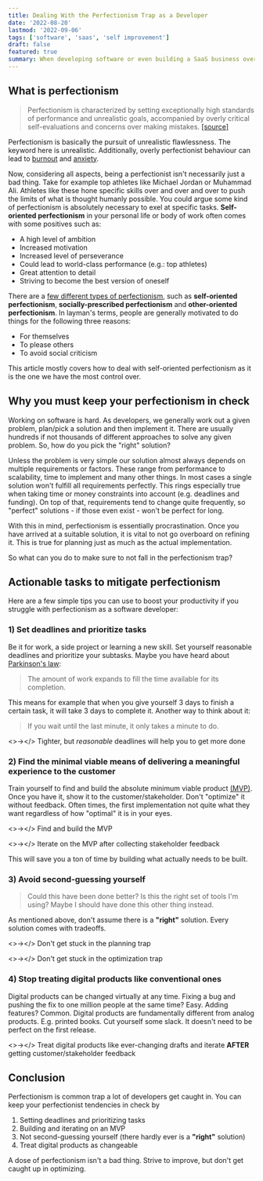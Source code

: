 ```yaml
---
title: Dealing With the Perfectionism Trap as a Developer
date: '2022-08-20'
lastmod: '2022-09-06'
tags: ['software', 'saas', 'self improvement']
draft: false
featured: true
summary: When developing software or even building a SaaS business over-planning and over-engineering stifles your progress. Learn how to battle your perfectionism.
---
```


## What is perfectionism

> Perfectionism is characterized by setting exceptionally high standards of performance and unrealistic goals,
> accompanied by overly critical self-evaluations and concerns over making mistakes. [[source]](https://www.ncbi.nlm.nih.gov/pmc/articles/PMC7400384/#:~:text=Perfectionism%20is%20characterized%20by,over%20making%20mistakes)

Perfectionism is basically <Highlight>the pursuit of unrealistic flawlessness</Highlight>. The keyword here is
<Highlight>unrealistic</Highlight>. Additionally, overly perfectionist behaviour can lead to
[burnout](https://ray.yorksj.ac.uk/id/eprint/701/1/Hill%20&%20Curran%20(in%20press).pdf) and
[anxiety](https://citeseerx.ist.psu.edu/viewdoc/download?doi=10.1.1.572.8052&rep=rep1&type=pdf).

Now, considering all aspects, being a perfectionist isn't necessarily just a bad thing. Take for example top
athletes like Michael Jordan or Muhammad Ali. Athletes like these hone specific skills over and over and over to push the
limits of what is thought humanly possible. You could argue some kind of perfectionism is absolutely necessary to exel
at specific tasks. **Self-oriented perfectionism** in your personal life or body of work often comes with some positives
such as:

- A high level of ambition
- Increased motivation
- Increased level of perseverance
- Could lead to world-class performance (e.g.: top athletes)
- Great attention to detail
- Striving to become the best version of oneself

There are a [few different types of perfectionism](https://www.ncbi.nlm.nih.gov/pmc/articles/PMC7400384/#:~:text=Hewitt%20and%20Flett%20%5B22%5D%20created,%2Doriented%2C%20and%20socially%20prescribed.),
such as **self-oriented perfectionism**, **socially-prescribed perfectionism** and **other-oriented perfectionism**.
In layman's terms, people are generally motivated to do things for the following three reasons:
- For themselves
- To please others
- To avoid social criticism

This article mostly covers how to deal with self-oriented perfectionism as it is the one we have the most control over.

## Why you must keep your perfectionism in check

Working on software is hard. As developers, we generally work out a given problem, plan/pick a solution and then
implement it. There are usually hundreds if not thousands of different approaches to solve any given
problem. So, how do you pick the "right" solution?

Unless the problem is very simple our solution almost always depends on multiple requirements or factors. These range
from performance to scalability, time to implement and many other things. In most cases a single solution won't fulfill
all requirements perfectly. This rings especially true when taking time or money constraints into account (e.g.
deadlines and funding). On top of that, requirements tend to change quite frequently, so "perfect" solutions - if those
even exist - won't be perfect for long.

With this in mind, perfectionism is essentially procrastination. Once you have arrived at a suitable solution, it is
vital to not go overboard on refining it. This is true for planning just as much as the actual implementation.

So what can you do to make sure to not fall in the perfectionism trap?

## Actionable tasks to mitigate perfectionism

Here are a few simple tips you can use to boost your productivity if you struggle with perfectionism as a software
developer:

### 1) Set deadlines and prioritize tasks

Be it for work, a side project or learning a new skill. Set yourself reasonable deadlines and prioritize your subtasks.
Maybe you have heard about [Parkinson's law](https://en.wikipedia.org/wiki/Parkinson%27s_law):

> The amount of work expands to fill the time available for its completion.

This means for example that when you give yourself 3 days to finish a certain task, it will take 3 days to complete it.
Another way to think about it:

> If you wait until the last minute, it only takes a minute to do.

<>&rarr;</> Tighter, but _reasonable_ deadlines will help you to get more done

### 2) Find the minimal viable means of delivering a meaningful experience to the customer

Train yourself to find and build the absolute minimum viable product [(MVP)](https://en.wikipedia.org/wiki/Minimum_viable_product).
Once you have it, show it to the customer/stakeholder. Don't "optimize" it without feedback. Often times, the first
implementation not quite what they want regardless of how "optimal" it is in your eyes.

<>&rarr;</> Find and build the MVP

<>&rarr;</> Iterate on the MVP after collecting stakeholder feedback

This will save you a ton of time by building what actually needs to be built.

### 3) Avoid second-guessing yourself

> Could this have been done better? Is this the right set of tools I'm using? Maybe I should have done this other thing instead.

As mentioned above, don't assume there is a **"right"** solution. Every solution comes with tradeoffs.

<>&rarr;</> Don't get stuck in the planning trap

<>&rarr;</> Don't get stuck in the optimization trap

### 4) Stop treating digital products like conventional ones

Digital products can be changed virtually at any time. Fixing a bug and pushing the fix to one million people at the
same time? Easy. Adding features? Common. Digital products are fundamentally different from analog products. E.g.
printed books. Cut yourself some slack. It doesn't need to be perfect on the first release.

<>&rarr;</> Treat digital products like ever-changing drafts and iterate **AFTER** getting customer/stakeholder feedback


## Conclusion

Perfectionism is common trap a lot of developers get caught in. You can keep your perfectionist tendencies in check by
1. Setting deadlines and prioritizing tasks
2. Building and iterating on an MVP
3. Not second-guessing yourself (there hardly ever is a **"right"** solution)
4. Treat digital products as changeable

A dose of perfectionism isn't a bad thing. Strive to improve, but don't get caught up in optimizing.

